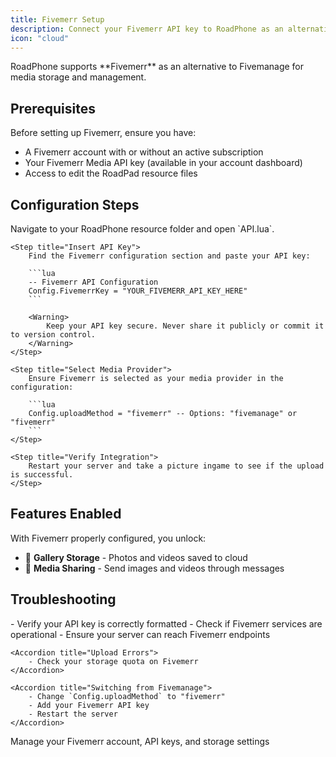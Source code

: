 ```yaml
---
title: Fivemerr Setup
description: Connect your Fivemerr API key to RoadPhone as an alternative media backend
icon: "cloud"
---
```


<Info>
    RoadPhone supports **Fivemerr** as an alternative to Fivemanage for media storage and management.
</Info>

## Prerequisites

Before setting up Fivemerr, ensure you have:
- A Fivemerr account with or without an active subscription
- Your Fivemerr Media API key (available in your account dashboard)
- Access to edit the RoadPad resource files

## Configuration Steps

<Steps>
    <Step title="Locate API Configuration">
        Navigate to your RoadPhone resource folder and open `API.lua`.
    </Step>

    <Step title="Insert API Key">
        Find the Fivemerr configuration section and paste your API key:

        ```lua
        -- Fivemerr API Configuration
        Config.FivemerrKey = "YOUR_FIVEMERR_API_KEY_HERE"
        ```

        <Warning>
            Keep your API key secure. Never share it publicly or commit it to version control.
        </Warning>
    </Step>

    <Step title="Select Media Provider">
        Ensure Fivemerr is selected as your media provider in the configuration:

        ```lua
        Config.uploadMethod = "fivemerr" -- Options: "fivemanage" or "fivemerr"
        ```
    </Step>

    <Step title="Verify Integration">
        Restart your server and take a picture ingame to see if the upload is successful.
    </Step>
</Steps>

## Features Enabled

With Fivemerr properly configured, you unlock:
- 📸 **Gallery Storage** - Photos and videos saved to cloud
- 📱 **Media Sharing** - Send images and videos through messages

## Troubleshooting

<AccordionGroup>
    <Accordion title="Connection Failed">
        - Verify your API key is correctly formatted
        - Check if Fivemerr services are operational
        - Ensure your server can reach Fivemerr endpoints
    </Accordion>

    <Accordion title="Upload Errors">
        - Check your storage quota on Fivemerr
    </Accordion>

    <Accordion title="Switching from Fivemanage">
        - Change `Config.uploadMethod` to "fivemerr"
        - Add your Fivemerr API key
        - Restart the server
    </Accordion>
</AccordionGroup>

<Card title="Fivemerr Dashboard" href="https://fivemerr.com/dashboard" icon="external-link">
    Manage your Fivemerr account, API keys, and storage settings
</Card>
